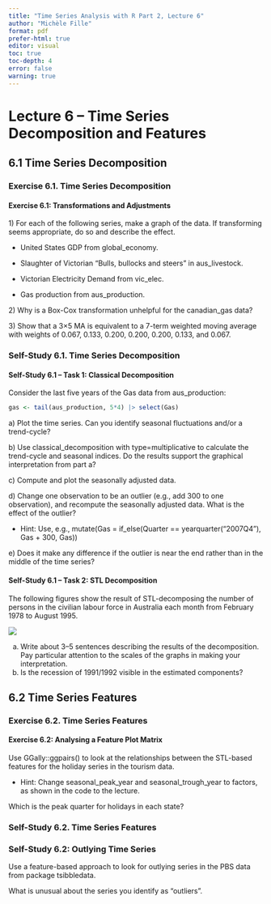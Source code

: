 ```yaml
---
title: "Time Series Analysis with R Part 2, Lecture 6"
author: "Michèle Fille"
format: pdf
prefer-html: true
editor: visual
toc: true
toc-depth: 4
error: false
warning: true
---
```


# Lecture 6 – Time Series Decomposition and Features

## 6.1 Time Series Decomposition

### Exercise 6.1. Time Series Decomposition

#### Exercise 6.1: Transformations and Adjustments

1\) For each of the following series, make a graph of the data. If transforming seems appropriate, do so and describe the effect.

-   United States GDP from global_economy.

-   Slaughter of Victorian “Bulls, bullocks and steers” in aus_livestock.

-   Victorian Electricity Demand from vic_elec.

-   Gas production from aus_production.

2\) Why is a Box-Cox transformation unhelpful for the canadian_gas data?

3\) Show that a 3×5 MA is equivalent to a 7-term weighted moving average with weights of 0.067, 0.133, 0.200, 0.200, 0.200, 0.133, and 0.067.

### Self-Study 6.1. Time Series Decomposition

#### Self-Study 6.1 – Task 1: Classical Decomposition

Consider the last five years of the Gas data from aus_production:

```r
gas <- tail(aus_production, 5*4) |> select(Gas)
```

a\) Plot the time series. Can you identify seasonal fluctuations and/or a trend-cycle?

b\) Use classical_decomposition with type=multiplicative to calculate the trend-cycle and seasonal indices. Do the results support the graphical interpretation from part a?

c\) Compute and plot the seasonally adjusted data.

d\) Change one observation to be an outlier (e.g., add 300 to one observation), and recompute the seasonally adjusted data. What is the effect of the outlier?

-   Hint: Use, e.g., mutate(Gas = if_else(Quarter == yearquarter("2007Q4"), Gas + 300, Gas))

e\) Does it make any difference if the outlier is near the end rather than in the middle of the time series?

#### Self-Study 6.1 – Task 2: STL Decomposition

The following figures show the result of STL-decomposing the number of persons in the civilian labour force in Australia each month from February 1978 to August 1995.

![](Materials%20L6/Selfstudy%206.2.PNG)

a)  Write about 3–5 sentences describing the results of the decomposition. Pay particular attention to the scales of the graphs in making your interpretation.
b)  Is the recession of 1991/1992 visible in the estimated components?

## 6.2 Time Series Features

### Exercise 6.2. Time Series Features

#### Exercise 6.2: Analysing a Feature Plot Matrix

Use GGally::ggpairs() to look at the relationships between the STL-based features for the holiday series in the tourism data.

-   Hint: Change seasonal_peak_year and seasonal_trough_year to factors, as shown in the code to the lecture.

Which is the peak quarter for holidays in each state?

### Self-Study 6.2. Time Series Features

### Self-Study 6.2: Outlying Time Series

Use a feature-based approach to look for outlying series in the PBS data from package tsibbledata.

What is unusual about the series you identify as “outliers”.
